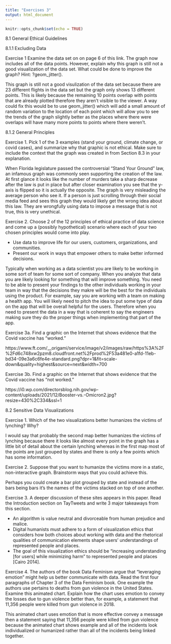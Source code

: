```yaml
---
title: "Exercises 3"
output: html_document
---
```


```r
knitr::opts_chunk$set(echo = TRUE)
```

8.1 General Ethical Guidelines

8.1.1 Excluding Data

Exercise 1
Examine the data set on on page 6 of this link. The graph now includes all of the data points. However, explain why this graph is still not a good visualization of the data set. What could be done to improve the graph? Hint: ?geom_jitter().

This graph is still not a good visulization of the data set because there are 23 different flights in the data set but the graph only shows 13 different points. This is likely because the remaining 10 points overlap with points that are already plotted therefore they aren't visible to the viewer. A way could fix this would be to use geom_jitter() which will add a small amount of random variation to the location of each point which will allow you to see the trends of the graph slightly better as the places where there were overlaps will have many more points to points where there weren't.


8.1.2 General Principles

Exercise 1. 
Pick 1 of the 3 examples (stand your ground, climate change, or covid cases), and summarize why that graphic is not ethical. Make sure to include the context that the graph was created in from Section 8.3 in your explanation.

When Florida legislature passed the controversial "Stand Your Ground" law, an infamous graph was commonly seen supporting the creation of the law. At first glance it looks like the number of murders take a sharp decrease after the law is put in place but after closer examination you see that the y-axis is flipped so it is actually the opposite. The graph is very misleading the average person who see it. If a person is just scrolling through their social media feed and sees this graph they would likely get the wrong idea about this law. They are wrongfully using data to impose a message that is not true, this is very unethical.

Exercise 2.
Choose 2 of the 12 principles of ethical practice of data science and come up a (possibly hypothetical) scenario where each of your two chosen principles would come into play.

- Use data to improve life for our users, customers, organizations, and communities.
- Present our work in ways that empower others to make better informed decisions. 

Typically when working as a data scientist you are likely to be working in some sort of team for some sort of company. When you analyze that data you are likely looking for something that will improve something. You need to be able to present your findings to the other individuals working in your team in way that the decisions they makre will be the best for the individuals using the product. For example, say you are working with a team on making a health app. You will likely need to pitch the idea to put some type of data on the app that will be overall helpful for the users. Therefore when you need to present the data in a way that is coherent to say the engineers making sure they do the proper things when implementing that part of the app.

Exercise 3a. Find a graphic on the Internet that shows evidence that the Covid vaccine has “worked.”

https://www.ft.com/__origami/service/image/v2/images/raw/https%3A%2F%2Fd6c748xw2pzm8.cloudfront.net%2Fprod%2F53a481e0-a1fd-11eb-bd34-09e3a6c6fe4e-standard.png?dpr=1&fit=scale-down&quality=highest&source=next&width=700

Exercise 3b. Find a graphic on the Internet that shows evidence that the Covid vaccine has “not worked.”

https://i0.wp.com/directorsblog.nih.gov/wp-content/uploads/2021/12/Booster-vs.-Omicron2.jpg?resize=430%2C334&ssl=1


8.2 Sensitive Data Visualizations

Exercise 1. Which of the two visualizations better humanizes the victims of lynching? Why?

I would say that probably the second map better humanizes the victims of lynching because there it looks like almost every point in the graph has a little bit of detail about the certain lynching whereas in the first map most of the points are just grouped by states and there is only a few points which has some information.

Exercise 2. Suppose that you want to humanize the victims more in a static, non-interactive graph. Brainstorm ways that you could achieve this.

Perhaps you could create a bar plot grouped by state and instead of the bars being bars it's the names of the victims stacked on top of one another.

Exercise 3. A deeper discussion of these sites appears in this paper. Read the Introduction section on TayTweets and write 3 major takeaways from this section. 

- An algorithm is value neutral and divorceable from human prejudice and malice. 
- Digital humanists must adhere to a form of visualization ethics that considers how both choices about working with data and the rhetorical qualities of communication elements shape users' understandings of represented people and places. 
- The goal of this visualization ethics should be "increasing understanding [for users] while minimizing harm" to represented people and places [Cairo 2014].

Exercise 4. The authors of the book Data Feminism argue that “leveraging emotion” might help us better communicate with data. Read the first four paragraphs of Chapter 3 of the Data Feminism book. One example the authors use pertains to deaths from gun violence in the United States. Examine this animated chart. Explain how the chart uses emotion to convey the losses due to gun violence better than, for example, a statement that 11,356 people were killed from gun violence in 2018.

This animated chart uses emotion that is more effective convey a message then a statement saying that 11,356 people were killed from gun violence because the animated chart shows example and all of the incidents look individualized or humanized rather than all of the incidents being linked together.
